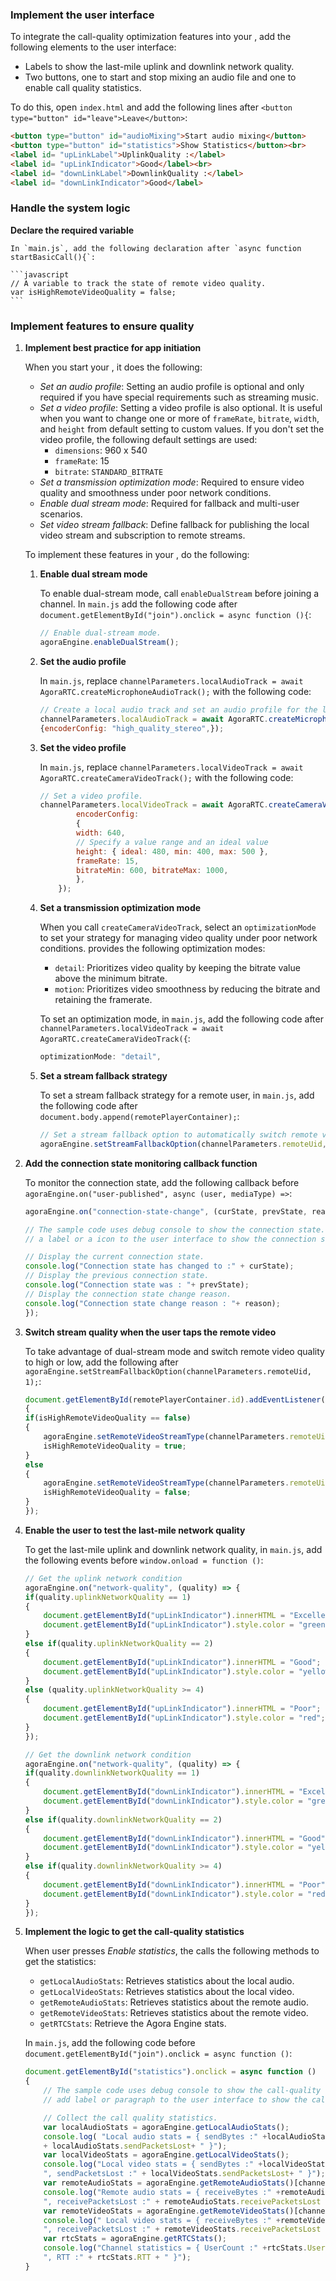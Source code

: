 <PlatformWrapper platform="web">

### Implement the user interface

To integrate the call-quality optimization features into your <Vpl k="CLIENT" />, add the following elements to the user interface:

* Labels to show the last-mile uplink and downlink network quality. 
* Two buttons, one to start and stop mixing an audio file and one to enable call quality statistics.

To do this, open `index.html` and add the following lines after `<button type="button" id="leave">Leave</button>`:

```html
<button type="button" id="audioMixing">Start audio mixing</button>
<button type="button" id="statistics">Show Statistics</button><br>
<label id= "upLinkLabel">UplinkQuality :</label>
<label id= "upLinkIndicator">Good</label><br>
<label id= "downLinkLabel">DownlinkQuality :</label>
<label id= "downLinkIndicator">Good</label>
```

### Handle the system logic

**Declare the required variable**

    In `main.js`, add the following declaration after `async function startBasicCall(){`:

    ```javascript
    // A variable to track the state of remote video quality.
    var isHighRemoteVideoQuality = false;
    ```

### Implement features to ensure quality

1. **Implement best practice for app initiation**

    When you start your <Vpl k="CLIENT" />, it does the following:

    - _Set an audio profile_: Setting an audio profile is optional and only required if you have special requirements such as streaming  music.
    - _Set a video profile_: Setting a video profile is also optional. It is useful when you want to change one or more of  `frameRate`, `bitrate`, `width`, and `height` from default setting to custom values.
       If you don't set the video profile, the following default settings are used:
       * `dimensions`: 960 x 540
       * `frameRate`: 15
       * `bitrate`: `STANDARD_BITRATE`
    - _Set a transmission optimization mode_: Required to ensure video quality and smoothness under poor network conditions.
    - _Enable dual stream mode_: Required for fallback and multi-user scenarios.
    - _Set video stream fallback_: Define fallback for publishing the local video stream and subscription to remote streams.

    To implement these features in your <Vpl k="CLIENT" />, do the following:

    1. **Enable dual stream mode**

        To enable dual-stream mode, call `enableDualStream` before joining a channel. In `main.js` add the following code after `document.getElementById("join").onclick = async function (){`:

        ```javascript
        // Enable dual-stream mode.
        agoraEngine.enableDualStream();
        ```

    1. **Set the audio profile**

        In `main.js`, replace `channelParameters.localAudioTrack = await AgoraRTC.createMicrophoneAudioTrack();` with the following code:

        ```javascript
        // Create a local audio track and set an audio profile for the local audio track.
        channelParameters.localAudioTrack = await AgoraRTC.createMicrophoneAudioTrack(
        {encoderConfig: "high_quality_stereo",});
        ```

    1. **Set the video profile**

        In `main.js`, replace `channelParameters.localVideoTrack = await AgoraRTC.createCameraVideoTrack();` with the following code:

        ```javascript
        // Set a video profile.
        channelParameters.localVideoTrack = await AgoraRTC.createCameraVideoTrack({
                encoderConfig: 
                {
                width: 640,
                // Specify a value range and an ideal value
                height: { ideal: 480, min: 400, max: 500 },
                frameRate: 15,
                bitrateMin: 600, bitrateMax: 1000,
                },
            });
        ```

    1. **Set a transmission optimization mode**

        When you call `createCameraVideoTrack`, select an `optimizationMode` to set your strategy for managing video quality under poor network conditions. <Vg k="VSDK" /> provides the following optimization modes:

        - `detail`: Prioritizes video quality by keeping the bitrate value above the minimum bitrate.
        - `motion`: Prioritizes video smoothness by reducing the bitrate and retaining the framerate.

        To set an optimization mode, in `main.js`, add the following code after `channelParameters.localVideoTrack = await AgoraRTC.createCameraVideoTrack({`:

        ```javascript
        optimizationMode: "detail",
        ```
        
    1. **Set a stream fallback strategy**

        To set a stream fallback strategy for a remote user, in `main.js`, add the following code after `document.body.append(remotePlayerContainer);`:

        ```javascript
        // Set a stream fallback option to automatically switch remote video quality when network conditions degrade. 
        agoraEngine.setStreamFallbackOption(channelParameters.remoteUid, 1);
        ```

1. **Add the connection state monitoring callback function**

    To monitor the <Vpl k="CLIENT" /> connection state, add the following callback before `agoraEngine.on("user-published", async (user, mediaType) =>`:

    ```javascript
    agoraEngine.on("connection-state-change", (curState, prevState, reason) => {

    // The sample code uses debug console to show the connection state. In a real-world application, you can add
    // a label or a icon to the user interface to show the connection state. 

    // Display the current connection state.
    console.log("Connection state has changed to :" + curState);
    // Display the previous connection state.
    console.log("Connection state was : "+ prevState);
    // Display the connection state change reason.
    console.log("Connection state change reason : "+ reason);
    });
    ```

1. **Switch stream quality when the user taps the remote video**

    To take advantage of dual-stream mode and switch remote video quality to high or low, add the following after `agoraEngine.setStreamFallbackOption(channelParameters.remoteUid, 1);`:

    ```javascript
    document.getElementById(remotePlayerContainer.id).addEventListener('click', function () 
    {
    if(isHighRemoteVideoQuality == false)
    {
        agoraEngine.setRemoteVideoStreamType(channelParameters.remoteUid, 0);
        isHighRemoteVideoQuality = true;
    }
    else
    {
        agoraEngine.setRemoteVideoStreamType(channelParameters.remoteUid, 1);
        isHighRemoteVideoQuality = false;
    }
    });
    ```

1. **Enable the user to test the last-mile network quality**

    To get the last-mile uplink and downlink network quality, in `main.js`, add the following events before `window.onload = function ()`:

    ```javascript
    // Get the uplink network condition
    agoraEngine.on("network-quality", (quality) => {
    if(quality.uplinkNetworkQuality == 1)
    {
        document.getElementById("upLinkIndicator").innerHTML = "Excellent";
        document.getElementById("upLinkIndicator").style.color = "green";
    }
    else if(quality.uplinkNetworkQuality == 2)
    {
        document.getElementById("upLinkIndicator").innerHTML = "Good";
        document.getElementById("upLinkIndicator").style.color = "yellow";
    }
    else (quality.uplinkNetworkQuality >= 4)
    {
        document.getElementById("upLinkIndicator").innerHTML = "Poor";
        document.getElementById("upLinkIndicator").style.color = "red";
    }
    });

    // Get the downlink network condition
    agoraEngine.on("network-quality", (quality) => {
    if(quality.downlinkNetworkQuality == 1)
    {
        document.getElementById("downLinkIndicator").innerHTML = "Excellent";
        document.getElementById("downLinkIndicator").style.color = "green";
    }
    else if(quality.downlinkNetworkQuality == 2)
    {
        document.getElementById("downLinkIndicator").innerHTML = "Good";
        document.getElementById("downLinkIndicator").style.color = "yellow";
    }
    else if(quality.downlinkNetworkQuality >= 4)
    {
        document.getElementById("downLinkIndicator").innerHTML = "Poor";
        document.getElementById("downLinkIndicator").style.color = "red";
    }
    });
    ```

1. **Implement the logic to get the call-quality statistics**

    When user presses *Enable statistics*, the <Vpl k="CLIENT" /> calls the following methods to get the statistics:

    - `getLocalAudioStats`: Retrieves statistics about the local audio.
    - `getLocalVideoStats`: Retrieves statistics about the local video.
    - `getRemoteAudioStats`: Retrieves statistics about the remote audio.
    - `getRemoteVideoStats`: Retrieves statistics about the remote video.
    - `getRTCStats`: Retrieve the Agora Engine stats.

    In `main.js`, add the following code before `document.getElementById("join").onclick = async function ()`:

    ```javascript
    document.getElementById("statistics").onclick = async function ()
    {
        // The sample code uses debug console to show the call-quality statistics. In a real-world application, you can
        // add label or paragraph to the user interface to show the call-quality statistics.

        // Collect the call quality statistics.
        var localAudioStats = agoraEngine.getLocalAudioStats();
        console.log( "Local audio stats = { sendBytes :" +localAudioStats.sendBytes + ", sendBitrate :" + localAudioStats.sendBitrate + ", sendPacketsLost :"
        + localAudioStats.sendPacketsLost+ " }");
        var localVideoStats = agoraEngine.getLocalVideoStats();
        console.log("Local video stats = { sendBytes :" +localVideoStats.sendBytes + ", sendBitrate :" + localVideoStats.sendBitrate +
        ", sendPacketsLost :" + localVideoStats.sendPacketsLost+ " }");
        var remoteAudioStats = agoraEngine.getRemoteAudioStats()[channelParameters.remoteUid];
        console.log("Remote audio stats = { receiveBytes :" +remoteAudioStats.receivedBytes + ", receiveBitrate :" + remoteAudioStats.receiveBitrate +
        ", receivePacketsLost :" + remoteAudioStats.receivePacketsLost + "}");
        var remoteVideoStats = agoraEngine.getRemoteVideoStats()[channelParameters.remoteUid];
        console.log(" Local video stats = { receiveBytes :" +remoteVideoStats.receiveBytes + ", receiveBitrate :" + remoteVideoStats.receiveBitrate +
        ", receivePacketsLost :" + remoteVideoStats.receivePacketsLost + " }");
        var rtcStats = agoraEngine.getRTCStats();
        console.log("Channel statistics = { UserCount :" +rtcStats.UserCount + ", OutgoingAvailableBandwidth :" + rtcStats.OutgoingAvailableBandwidth +
        ", RTT :" + rtcStats.RTT + " }");
    }
    ```

</PlatformWrapper>
